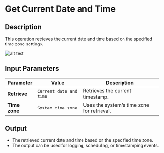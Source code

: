 # Get Current Date and Time

## Description
This operation retrieves the current date and time based on the specified time zone settings.

![alt text](../../../assets/date-time/get-current-date-and-time.png)

## Input Parameters

| Parameter            | Value                  | Description |
|----------------------|------------------------|-------------|
| **Retrieve**        | `Current date and time` | Retrieves the current timestamp. |
| **Time zone**       | `System time zone`      | Uses the system's time zone for retrieval. |

## Output
- The retrieved current date and time based on the specified time zone.
- The output can be used for logging, scheduling, or timestamping events.
